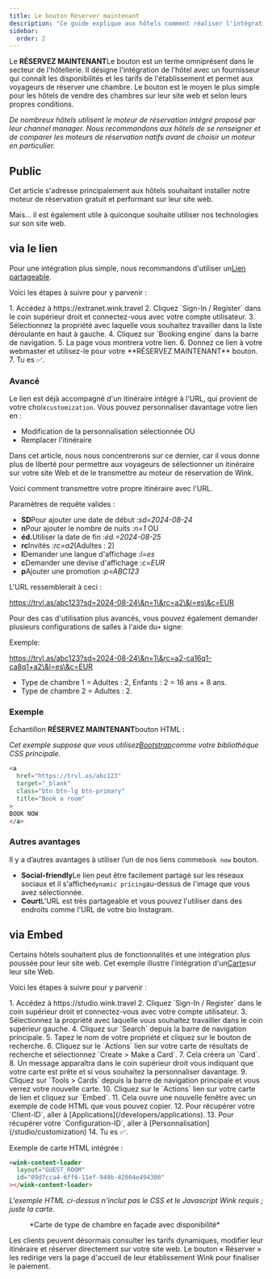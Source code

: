 ```yaml
---
title: Le bouton Réserver maintenant
description: "Ce guide explique aux hôtels comment réaliser l'intégration la plus simple avec Wink avec un bouton «\_Réserver maintenant\_»."
sidebar:
  order: 2
---
```


Le **RÉSERVEZ MAINTENANT**Le bouton est un terme omniprésent dans le secteur de l'hôtellerie. Il désigne l'intégration de l'hôtel avec un fournisseur qui connaît les disponibilités et les tarifs de l'établissement et permet aux voyageurs de réserver une chambre. Le bouton est le moyen le plus simple pour les hôtels de vendre des chambres sur leur site web et selon leurs propres conditions.

*De nombreux hôtels utilisent le moteur de réservation intégré proposé par leur channel manager. Nous recommandons aux hôtels de se renseigner et de comparer les moteurs de réservation natifs avant de choisir un moteur en particulier.*

## Public

Cet article s'adresse principalement aux hôtels souhaitant installer notre moteur de réservation gratuit et performant sur leur site web.

Mais… il est également utile à quiconque souhaite utiliser nos technologies sur son site web.

## via le lien

Pour une intégration plus simple, nous recommandons d'utiliser un[Lien partageable](/studio/shareable-links).

Voici les étapes à suivre pour y parvenir :

<Steps>
  1. Accédez à https://extranet.wink.travel
  2. Cliquez `Sign-In / Register` dans le coin supérieur droit et connectez-vous avec votre compte utilisateur.
  3. Sélectionnez la propriété avec laquelle vous souhaitez travailler dans la liste déroulante en haut à gauche.
  4. Cliquez sur `Booking engine` dans la barre de navigation.
  5. La page vous montrera votre lien.
  6. Donnez ce lien à votre webmaster et utilisez-le pour votre **RÉSERVEZ MAINTENANT** bouton.
  7. Tu es ✅.
</Steps>


### Avancé

Le lien est déjà accompagné d'un itinéraire intégré à l'URL, qui provient de votre choix`customization`.
Vous pouvez personnaliser davantage votre lien en :

* Modification de la personnalisation sélectionnée OU
* Remplacer l'itinéraire

Dans cet article, nous nous concentrerons sur ce dernier, car il vous donne plus de liberté pour permettre aux voyageurs de sélectionner un itinéraire sur votre site Web et de le transmettre au moteur de réservation de Wink.

Voici comment transmettre votre propre itinéraire avec l'URL.

Paramètres de requête valides :

* **SD**Pour ajouter une date de début :*sd=2024-08-24*
* **n**Pour ajouter le nombre de nuits :*n=1* OU
* **éd.**&#x55;tiliser la date de fin :*éd.=2024-08-25*
* **rc**Invités :*rc=a2*(Adultes : 2)
* **l**Demander une langue d'affichage :*l=es*
* **c**Demander une devise d'affichage :*c=EUR*
* **p**Ajouter une promotion :*p=ABC123*

L'URL ressemblerait à ceci :

https://trvl.as/abc123?sd=2024-08-24\&n=1\&rc=a2\&l=es\&c=EUR

Pour des cas d'utilisation plus avancés, vous pouvez également demander plusieurs configurations de salles à l'aide du`+` signe:

Exemple:

https://trvl.as/abc123?sd=2024-08-24\&n=1\&rc=a2-ca16q1-ca8q1+a2\&l=es\&c=EUR

* Type de chambre 1 = Adultes : 2, Enfants : 2 = 16 ans + 8 ans.
* Type de chambre 2 = Adultes : 2.

### Exemple

Échantillon **RÉSERVEZ MAINTENANT**bouton HTML :

*Cet exemple suppose que vous utilisez[Bootstrap](https://getbootstrap.com)comme votre bibliothèque CSS principale.*

```html
<a 
  href="https://trvl.as/abc123" 
  target="_blank" 
  class="btn btn-lg btn-primary" 
  title="Book a room"
>
BOOK NOW
</a>
```

### Autres avantages

Il y a d’autres avantages à utiliser l’un de nos liens comme`book now` bouton.

* **Social-friendly**Le lien peut être facilement partagé sur les réseaux sociaux et il s'affiche`dynamic pricing`au-dessus de l'image que vous avez sélectionnée.
* **Court**L'URL est très partageable et vous pouvez l'utiliser dans des endroits comme l'URL de votre bio Instagram.

## via Embed

Certains hôtels souhaitent plus de fonctionnalités et une intégration plus poussée pour leur site web. Cet exemple illustre l'intégration d'un[Carte](/studio/cards)sur leur site Web.

Voici les étapes à suivre pour y parvenir :

<Steps>
  1. Accédez à https://studio.wink.travel
  2. Cliquez `Sign-In / Register` dans le coin supérieur droit et connectez-vous avec votre compte utilisateur.
  3. Sélectionnez la propriété avec laquelle vous souhaitez travailler dans le coin supérieur gauche.
  4. Cliquez sur `Search` depuis la barre de navigation principale.
  5. Tapez le nom de votre propriété et cliquez sur le bouton de recherche.
  6. Cliquez sur le `Actions` lien sur votre carte de résultats de recherche et sélectionnez `Create > Make a Card`.
  7. Cela créera un `Card`.
  8. Un message apparaîtra dans le coin supérieur droit vous indiquant que votre carte est prête et si vous souhaitez la personnaliser davantage.
  9. Cliquez sur `Tools > Cards` depuis la barre de navigation principale et vous verrez votre nouvelle carte.
  10. Cliquez sur le `Actions` lien sur votre carte de lien et cliquez sur `Embed`.
  11. Cela ouvre une nouvelle fenêtre avec un exemple de code HTML que vous pouvez copier.
  12. Pour récupérer votre `Client-ID`, aller à [Applications](/developers/applications).
  13. Pour récupérer votre `Configuration-ID`, aller à [Personnalisation](/studio/customization)
  14. Tu es ✅.
</Steps>


Exemple de carte HTML intégrée :

```html
<wink-content-loader
  layout="GUEST_ROOM"
  id="09d7cca4-6ff6-11ef-949b-42004e494300"
></wink-content-loader>
```

*L'exemple HTML ci-dessus n'inclut pas le CSS et le Javascript Wink requis ; juste la carte.*

<figure>
  <CloudinaryImage width="350" height="829" resize="scale" quality="best" alt="Aperçu de la carte" src="academy/card-example" errorImage="noimage_opaque_nyrtl0.png" />

  <figcaption>*Carte de type de chambre en façade avec disponibilité*</figcaption>
</figure>


Les clients peuvent désormais consulter les tarifs dynamiques, modifier leur itinéraire et réserver directement sur votre site web. Le bouton « Réserver » les redirige vers la page d'accueil de leur établissement Wink pour finaliser le paiement.

